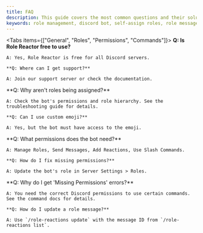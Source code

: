 ```yaml
---
title: FAQ
description: This guide covers the most common questions and their solutions.
keywords: role management, discord bot, self-assign roles, role messages, easy setup
---
```



<Tabs items={["General", "Roles", "Permissions", "Commands"]}>
  <Tab value="General">
    **Q: Is Role Reactor free to use?**
    
    A: Yes, Role Reactor is free for all Discord servers.
    
    **Q: Where can I get support?**
    
    A: Join our support server or check the documentation.
  </Tab>
  <Tab value="Roles">
    **Q: Why aren't roles being assigned?**
    
    A: Check the bot's permissions and role hierarchy. See the troubleshooting guide for details.
    
    **Q: Can I use custom emoji?**
    
    A: Yes, but the bot must have access to the emoji.
  </Tab>
  <Tab value="Permissions">
    **Q: What permissions does the bot need?**
    
    A: Manage Roles, Send Messages, Add Reactions, Use Slash Commands.
    
    **Q: How do I fix missing permissions?**
    
    A: Update the bot's role in Server Settings > Roles.
  </Tab>
  <Tab value="Commands">
    **Q: Why do I get 'Missing Permissions' errors?**
    
    A: You need the correct Discord permissions to use certain commands. See the command docs for details.
    
    **Q: How do I update a role message?**
    
    A: Use `/role-reactions update` with the message ID from `/role-reactions list`.
  </Tab>
</Tabs>
